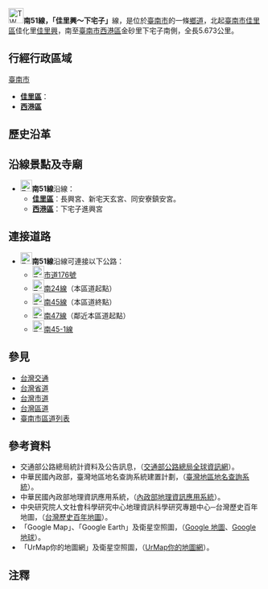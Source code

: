 {{expand|time=2010-09-04}}
{{Infobox TwRoad|
|Type=th
|Code=南51線
|Num=tn51
|Branch=
|Name=
|Level=區道
|Length=[[File:TW_THWtn51.svg|23px]]─5.673{{space|1}}
|Length2=
|Start=[[臺南市|臺南市]][[佳里區|佳里區]][[佳里興|佳里興]]
|Pass=[[臺南市|臺南市]][[佳里區|佳里區]]同安寮
|End=[[臺南市|臺南市]][[西港區|西港區]]下宅子南側
}}

[[File:TW_THWtn51.svg|30px]]{{space|1}}'''南51線，「佳里興～下宅子」'''線，是位於[[臺南市|臺南市]]的一條[[台灣鄉道|鄉道]]，北起[[臺南市|臺南市]][[佳里區|佳里區]]佳化里[[佳里興|佳里興]]，南至[[臺南市|臺南市]][[西港區|西港區]]金砂里下宅子南側，全長{{space|1}}5.673{{space|1}}公里。

==行經行政區域==
;[[臺南市|臺南市]]
* '''[[佳里區|佳里區]]'''：
* '''[[西港區|西港區]]'''

==歷史沿革==

==沿線景點及寺廟==
*[[File:TW_THWtn51.svg|23px]]'''南51線'''沿線：
**'''[[佳里區|佳里區]]'''：長興宮、新宅天玄宮、同安寮鎮安宮。
**'''[[西港區|西港區]]'''：下宅子進興宮
<!--==沿線政府機關、學校、醫院及其他設施==
*[[File:TW_THWtn51.svg|23px]]'''南51線'''沿線：
**'''[[佳里區|佳里區]]'''：
**'''[[西港區|西港區]]'''：-->

==連接道路==
*[[File:TW_THWtn51.svg|23px]]'''南51線'''沿線可連接以下公路：
**[[File:TW_CHW176.svg|23px]][[市道176號|市道176號]]
**[[File:TW_THWtn24.svg|23px]][[南24線|南24線]]（本區道起點）
**[[File:TW_THWtn45.svg|23px]][[南45線|南45線]]（本區道終點）
**[[File:TW_THWtn47.svg|23px]][[南47線|南47線]]（鄰近本區道起點）
**[[File:TW_THWtn45-1.svg|23px]][[南45線#支線|南45-1線]]

==參見==
*[[台灣交通|台灣交通]]
*[[台灣省道|台灣省道]]
*[[中華民國市道|台灣市道]]
*[[台灣區道|台灣區道]]
*[[臺南市區道列表|臺南市區道列表]]

==參考資料==
*交通部公路總局統計資料及公告訊息，（[https://web.archive.org/web/20110709204443/http://www.thb.gov.tw/tm/wcf.aspx 交通部公路總局全球資訊網]）。
*中華民國內政部，臺灣地區地名查詢系統建置計劃，（[https://web.archive.org/web/20100815090815/http://placesearch.moi.gov.tw/index_tw.php 臺灣地區地名查詢系統]）。
*中華民國內政部地理資訊應用系統，（[https://web.archive.org/web/20100901041614/http://moistgis.moi.gov.tw/moi92-1/ 內政部地理資訊應用系統]）。
*中央研究院人文社會科學研究中心地理資訊科學研究專題中心─台灣歷史百年地圖，（[http://gissrv4.sinica.edu.tw/gis/twhgis.aspx 台灣歷史百年地圖]{{Wayback|url=http://gissrv4.sinica.edu.tw/gis/twhgis.aspx |date=20190630201431 }}）。
*「Google Map」、「Google Earth」及衛星空照圖，（[http://maps.google.com.tw Google 地圖]{{Wayback|url=http://maps.google.com.tw/ |date=20091122013252 }}、[http://earth.google.it/intl/zh-TW/ Google 地球]{{Wayback|url=http://earth.google.it/intl/zh-TW/ |date=20100801082255 }}）。
*「UrMap你的地圖網」及衛星空照圖，（[http://www.urmap.com UrMap你的地圖網]{{Wayback|url=http://www.urmap.com/ |date=20200908110608 }}）。

==注釋==
{{reflist|refs=
}}
<!--==外部連結==（如果有外部介紹才列）-->

{{臺南市區道}}